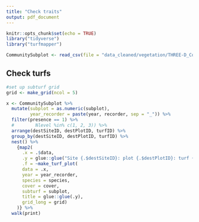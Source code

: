 ```yaml
---
title: "Check traits"
output: pdf_document
---
```


```r
knitr::opts_chunk$set(echo = TRUE)
library("tidyverse")
library("turfmapper")

CommunitySubplot <- read_csv(file = "data_cleaned/vegetation/THREE-D_CommunitySubplot_2019_2020.csv")
```

## Check turfs

```r

#set up subturf grid
grid <- make_grid(ncol = 5)

x <- CommunitySubplot %>% 
  mutate(subplot = as.numeric(subplot),
         year_recorder = paste(year, recorder, sep = "_")) %>% 
  filter(presence == 1) %>% 
  #        Nlevel %in% c(1, 2, 3)) %>% 
  arrange(destSiteID, destPlotID, turfID) %>% 
  group_by(destSiteID, destPlotID, turfID) %>% 
  nest() %>% 
    {map2(
      .x = .$data, 
      .y = glue::glue("Site {.$destSiteID}: plot {.$destPlotID}: turf {.$turfID}"),
      .f = ~make_turf_plot(
      data = .x, 
      year = year_recorder, 
      species = species, 
      cover = cover, 
      subturf = subplot, 
      title = glue::glue(.y), 
      grid_long = grid)
    )} %>% 
  walk(print)

```
